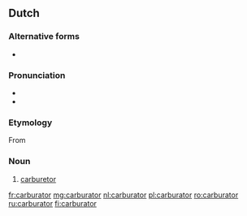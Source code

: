 ==Dutch==

===Alternative forms===
* {{l|nl|carburateur}}

===Pronunciation===
* {{audio|Nl-carburator.ogg|audio|lang=nl}}
* {{hyphenation|ca|bu|ra|tor|lang=nl}}

===Etymology===
From {{suffix|carbureren|ator|lang=nl}}

===Noun===
{{nl-noun|m|-:en|pl2=-s|carburatortje}}

# [[carburetor]]

[[fr:carburator]]
[[mg:carburator]]
[[nl:carburator]]
[[pl:carburator]]
[[ro:carburator]]
[[ru:carburator]]
[[fi:carburator]]
